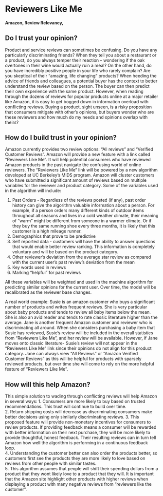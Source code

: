 # Reviewers Like Me 
#### Amazon, Review Relevancy,

## Do I trust your opinion?
Product and service reviews can sometimes be confusing.  Do you have any particularly discriminating friends?  When they tell you about a restaurant or a product, do you always temper their reaction – wondering if the oak overtones in their wine would actually ruin a meal?  On the other hand, do you have incredibly positive people in your life who rarely complain?  Are you skeptical of their "amazing, life changing" products?   When heeding the advice of friends and colleagues, a potential buyer has the context to better understand the review based on the person.  The buyer can then predict their own experience with the same product.  However, when reading through the dozens of reviews for popular products online at a major retailer like Amazon, it is easy to get bogged down in information overload with conflicting reviews.  Buying a product, sight unseen, is a risky proposition that consumers mitigate with other's opinions, but buyers wonder who are these reviewers and how much do my needs and opinions overlap with theirs?

## How do I build trust in your opinion? 
Amazon currently provides two review options: "All reviews " and "Verified Customer Reviews".  Amazon will provide a new feature with a link called "Reviewers Like Me".  It will help potential consumers who have reviewed Amazon products in the past navigate the confusing world of online reviewers.  The "Reviewers Like Me" link will be powered by a new algorithm developed at UC Berkeley's MIDS program.  Amazon will cluster customers who have submitted a significant amount of reviews based on multiple variables for the reviewer and product category.  Some of the variables used in the algorithm will include:       

1. Past Orders - Regardless of the reviews posted (if any), past order history can give the algorithm valuable information about a person.  For example, if a person orders many different kinds of outdoor items throughout all seasons and lives in a cold weather climate, their meaning of "warm" might be different from someone in a warmer climate.  Or if they buy the same running shoe every three months, it is likely that this customer is a high mileage runner. 
2. Demographics that prove to be predictive  
3. Self reported data - customers will have the ability to answer questions that would enable better review ranking.  This information is completely voluntary and will be based on the product category.     
4. Other reviewer's deviation from the average star review as compared with the current user's past review's deviation from the mean   
5. Key words used in reviews    
6. Marking "helpful" for past reviews    

All these variables will be weighted and used in the machine algorithm for predicting similar opinions for the current user.  Over time, the model will be recalibrated as the reviewer base changes.

A real world example: Susie is an amazon customer who buys a significant number of products and writes frequent reviews.  She is very particular about baby products and tends to review all baby items below the mean.  She is also an avid reader and tends to rate classic literature higher than the average.  Jane is another frequent Amazon customer and reviewer who is discriminating all around.  When she considers purchasing a baby item that Susie has reviewed, Susie's review will be included in the overall statistics from "Reviewers Like Me", and her review will be available.  However, if Jane moves onto classic literature- Susie's review will not appear in the “Reviewers Like Me” link since their opinions do not align for this product category.  Jane can always view "All Reviews" or "Amazon Verified Customer Reviews" as this will be helpful for products with sparsely reviewed products, but over time she will come to rely on the more helpful feature of “Reviewers Like Me”.


## How will this help Amazon?
This simple solution to wading through conflicting reviews will help Amazon in several ways:
1.  Consumers are more likely to buy based on trusted recommendations.  This trust will continue to build over time.   
2.  Return shipping costs will decrease as discriminating consumers make better decisions using only similarly discriminating reviews.
3.  This proposed feature will provide non-monetary incentives for consumers to review products.  If providing feedback means a consumer will be rewarded with better information on their next purchase, they will be more likely to provide thoughtful, honest feedback.  Their resulting reviews can in turn tell Amazon how well the algorithm is performing in a continuous feedback loop.  
4.  Understanding the customer better can also order the products better, so customers first see the products they are more likely to love based on reviews from other people with similar tastes.  
5.  This algorithm assumes that people will shift their spending dollars from a product that they wont likely love to a product that they will.  It is important that the Amazon site highlight other products with higher reviews when displaying a product with many negative reviews from "reviewers like the customer".

